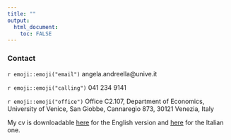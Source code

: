---
title: ""
output: 
  html_document:
    toc: FALSE
---

### Contact

`r emoji::emoji("email")`  angela.andreella@unive.it

`r emoji::emoji("calling")` 041 234 9141

`r emoji::emoji("office")`  Office C2.107, Department of Economics, University of Venice, San Giobbe, Cannaregio 873, 30121 Venezia, Italy



My cv is downloadable [here](cv_eng.pdf) for the English version and [here](cv_ita.pdf) for the Italian one.


